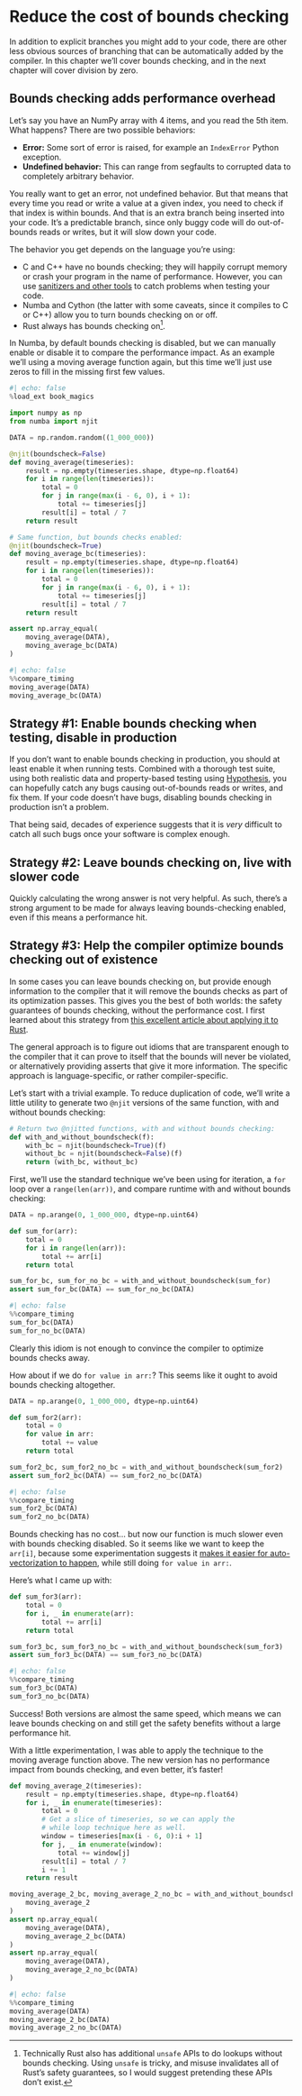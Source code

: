 # Reduce the cost of bounds checking

In addition to explicit branches you might add to your code, there are other less obvious sources of branching that can be automatically added by the compiler.
In this chapter we'll cover bounds checking, and in the next chapter will cover division by zero.

## Bounds checking adds performance overhead

Let's say you have an NumPy array with 4 items, and you read the 5th item.
What happens?
There are two possible behaviors:

* **Error:** Some sort of error is raised, for example an `IndexError` Python exception.
* **Undefined behavior:** This can range from segfaults to corrupted data to completely arbitrary behavior.

You really want to get an error, not undefined behavior.
But that means that every time you read or write a value at a given index, you need to check if that index is within bounds.
And that is an extra branch being inserted into your code.
It's a predictable branch, since only buggy code will do out-of-bounds reads or writes, but it will slow down your code.

The behavior you get depends on the language you're using:

* C and C++ have no bounds checking; they will happily corrupt memory or crash your program in the name of performance.
    However, you can use [sanitizers and other tools](https://developers.redhat.com/blog/2021/05/05/memory-error-checking-in-c-and-c-comparing-sanitizers-and-valgrind) to catch problems when testing your code.
* Numba and Cython (the latter with some caveats, since it compiles to C or C++) allow you to turn bounds checking on or off.
* Rust always has bounds checking on[^rust].

[^rust]: Technically Rust also has additional `unsafe` APIs to do lookups without bounds checking. Using `unsafe` is tricky, and misuse invalidates all of Rust's safety guarantees, so I would suggest pretending these APIs don't exist.

In Numba, by default bounds checking is disabled, but we can manually enable or disable it to compare the performance impact.
As an example we'll using a moving average function again, but this time we'll just use zeros to fill in the missing first few values.

```python
#| echo: false
%load_ext book_magics
```

```python
import numpy as np
from numba import njit

DATA = np.random.random((1_000_000))

@njit(boundscheck=False)
def moving_average(timeseries):
    result = np.empty(timeseries.shape, dtype=np.float64)
    for i in range(len(timeseries)):
        total = 0
        for j in range(max(i - 6, 0), i + 1):
            total += timeseries[j]
        result[i] = total / 7
    return result

# Same function, but bounds checks enabled:
@njit(boundscheck=True)
def moving_average_bc(timeseries):
    result = np.empty(timeseries.shape, dtype=np.float64)
    for i in range(len(timeseries)):
        total = 0
        for j in range(max(i - 6, 0), i + 1):
            total += timeseries[j]
        result[i] = total / 7
    return result

assert np.array_equal(
    moving_average(DATA),
    moving_average_bc(DATA)
)
```

```python
#| echo: false
%%compare_timing
moving_average(DATA)
moving_average_bc(DATA)
```

## Strategy #1: Enable bounds checking when testing, disable in production

If you don't want to enable bounds checking in production, you should at least enable it when running tests.
Combined with a thorough test suite, using both realistic data and property-based testing using [Hypothesis](https://hypothesis.readthedocs.io/), you can hopefully catch any bugs causing out-of-bounds reads or writes, and fix them.
If your code doesn't have bugs, disabling bounds checking in production isn't a problem.

That being said, decades of experience suggests that it is _very_ difficult to catch all such bugs once your software is complex enough.

## Strategy #2: Leave bounds checking on, live with slower code

Quickly calculating the wrong answer is not very helpful.
As such, there's a strong argument to be made for always leaving bounds-checking enabled, even if this means a performance hit.

## Strategy #3: Help the compiler optimize bounds checking out of existence

In some cases you can leave bounds checking on, but provide enough information to the compiler that it will remove the bounds checks as part of its optimization passes.
This gives you the best of both worlds: the safety guarantees of bounds checking, without the performance cost.
I first learned about this strategy from [this excellent article about applying it to Rust](https://shnatsel.medium.com/how-to-avoid-bounds-checks-in-rust-without-unsafe-f65e618b4c1e).

The general approach is to figure out idioms that are transparent enough to the compiler that it can prove to itself that the bounds will never be violated, or alternatively providing asserts that give it more information.
The specific approach is language-specific, or rather compiler-specific.

Let's start with a trivial example.
To reduce duplication of code, we'll write a little utility to generate two `@njit` versions of the same function, with and without bounds checking:

```python
# Return two @njitted functions, with and without bounds checking:
def with_and_without_boundscheck(f):
    with_bc = njit(boundscheck=True)(f)
    without_bc = njit(boundscheck=False)(f)
    return (with_bc, without_bc)
```

First, we'll use the standard technique we've been using for iteration, a `for` loop over a `range(len(arr))`, and compare runtime with and without bounds checking:

```python
DATA = np.arange(0, 1_000_000, dtype=np.uint64)

def sum_for(arr):
    total = 0
    for i in range(len(arr)):
        total += arr[i]
    return total

sum_for_bc, sum_for_no_bc = with_and_without_boundscheck(sum_for)
assert sum_for_bc(DATA) == sum_for_no_bc(DATA)
```

```python
#| echo: false
%%compare_timing
sum_for_bc(DATA)
sum_for_no_bc(DATA)
```

Clearly this idiom is not enough to convince the compiler to optimize bounds checks away.

How about if we do `for value in arr:`?
This seems like it ought to avoid bounds checking altogether.

```python
DATA = np.arange(0, 1_000_000, dtype=np.uint64)

def sum_for2(arr):
    total = 0
    for value in arr:
        total += value
    return total

sum_for2_bc, sum_for2_no_bc = with_and_without_boundscheck(sum_for2)
assert sum_for2_bc(DATA) == sum_for2_no_bc(DATA)
```

```python
#| echo: false
%%compare_timing
sum_for2_bc(DATA)
sum_for2_no_bc(DATA)
```

Bounds checking has no cost... but now our function is much slower even with bounds checking disabled.
So it seems like we want to keep the `arr[i]`, because some experimentation suggests it [makes it easier for auto-vectorization to happen](https://github.com/numba/numba/issues/9210), while still doing `for value in arr:`.

Here's what I came up with:

```python
def sum_for3(arr):
    total = 0
    for i, _ in enumerate(arr):
        total += arr[i]
    return total

sum_for3_bc, sum_for3_no_bc = with_and_without_boundscheck(sum_for3)
assert sum_for3_bc(DATA) == sum_for3_no_bc(DATA)
```

```python
#| echo: false
%%compare_timing
sum_for3_bc(DATA)
sum_for3_no_bc(DATA)
```

Success! Both versions are almost the same speed, which means we can leave bounds checking on and still get the safety benefits without a large performance hit.

With a little experimentation, I was able to apply the technique to the moving average function above.
The new version has no performance impact from bounds checking, and even better, it's faster!

```python
def moving_average_2(timeseries):
    result = np.empty(timeseries.shape, dtype=np.float64)
    for i, _ in enumerate(timeseries):
        total = 0
        # Get a slice of timeseries, so we can apply the
        # while loop technique here as well.
        window = timeseries[max(i - 6, 0):i + 1]
        for j, _ in enumerate(window):
            total += window[j]
        result[i] = total / 7
        i += 1
    return result

moving_average_2_bc, moving_average_2_no_bc = with_and_without_boundscheck(
    moving_average_2
)
assert np.array_equal(
    moving_average(DATA),
    moving_average_2_bc(DATA)
)
assert np.array_equal(
    moving_average(DATA),
    moving_average_2_no_bc(DATA)
)
```

```python
#| echo: false
%%compare_timing
moving_average(DATA)
moving_average_2_bc(DATA)
moving_average_2_no_bc(DATA)
```
